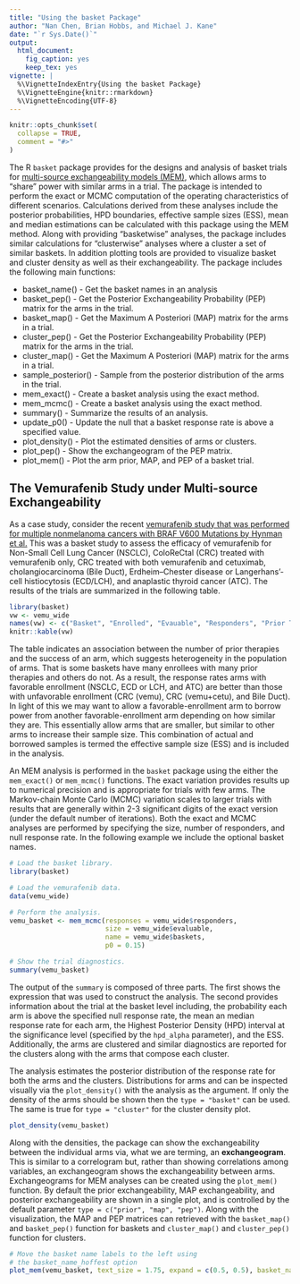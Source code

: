 ```yaml
---
title: "Using the basket Package"
author: "Nan Chen, Brian Hobbs, and Michael J. Kane"
date: "`r Sys.Date()`"
output:
  html_document:
    fig_caption: yes
    keep_tex: yes
vignette: |
  %\VignetteIndexEntry{Using the basket Package} 
  %\VignetteEngine{knitr::rmarkdown} 
  %\VignetteEncoding{UTF-8}
---
```


```r
knitr::opts_chunk$set(
  collapse = TRUE,
  comment = "#>"
)
```

The R `basket` package provides for the designs and analysis of basket trials for [multi-source exchangeability models (MEM)](https://academic.oup.com/biostatistics/article-abstract/19/2/169/3930935), which allows arms to "share" power with similar arms in a trial. The package is intended to perform the exact or MCMC computation of the operating characteristics of different scenarios. Calculations derived from these analyses include the posterior probabilities, HPD boundaries, effective sample sizes (ESS), mean and median estimations can be calculated with this package using the MEM method. Along with providing "basketwise" analyses, the package includes similar calculations for "clusterwise" analyses where a cluster a set of similar baskets. In addition plotting tools are provided to visualize basket and cluster density as well as their exchangeability. The package includes the following main functions: 

- basket_name() - Get the basket names in an analysis
- basket_pep() - Get the Posterior Exchangeability Probability (PEP) matrix for the arms in the trial.
- basket_map() - Get the Maximum A Posteriori (MAP) matrix for the arms in a trial.
- cluster_pep() - Get the Posterior Exchangeability Probability (PEP) matrix for the arms in the trial.
- cluster_map() - Get the Maximum A Posteriori (MAP) matrix for the arms in a trial.
- sample_posterior() - Sample from the posterior distribution of the arms in the trial.
- mem_exact() - Create a basket analysis using the exact method.
- mem_mcmc() - Create a basket analysis using the exact method.
- summary() - Summarize the results of an analysis.
- update_p0() - Update the null that a basket response rate is above a specified value.
- plot_density() - Plot the estimated densities of arms or clusters.
- plot_pep() - Show the exchangeogram of the PEP matrix.
- plot_mem() - Plot the arm prior, MAP, and PEP of a basket trial.

## The Vemurafenib Study under Multi-source Exchangeability

As a case study, consider the recent [vemurafenib study that was performed for multiple nonmelanoma cancers with BRAF V600 Mutations by Hynman et al.](https://www.nejm.org/doi/full/10.1056/NEJMoa1502309) This was a basket study to assess the efficacy of vemurafenib for Non-Small Cell Lung Cancer (NSCLC), ColoReCtal (CRC) treated with vemurafenib only, CRC treated with both vemurafenib and cetuximab, cholangiocarcinoma (Bile Duct), Erdheim–Chester disease or Langerhans’-cell histiocytosis (ECD/LCH), and anaplastic thyroid cancer (ATC). The results of the trials are summarized in the following table.

```r
library(basket)
vw <- vemu_wide
names(vw) <- c("Basket", "Enrolled", "Evauable", "Responders", "Prior Thrpy <= 1", "Prior Thrpy = 2", "Prior Thrpy >= 3")
knitr::kable(vw)
```

The table indicates an association between the number of prior therapies and the success of an arm, which suggests heterogeneity in the population of arms. That is some baskets have many enrollees with many prior therapies and others do not. As a result, the response rates arms with favorable enrollment (NSCLC, ECD or LCH, and ATC) are better than those with unfavorable enrollment (CRC (vemu), CRC (vemu+cetu), and Bile Duct). In light of this we may want to allow a favorable-enrollment arm to borrow power from another favorable-enrollment arm depending on how similar they are. This essentially allow arms that are smaller, but similar to other arms to increase their sample size. This combination of actual and borrowed samples is termed the effective sample size (ESS) and is included in the analysis.

An MEM analysis is performed in the `basket` package using the either the `mem_exact()` or `mem_mcmc()` functions. The exact variation provides results up to numerical precision and is appropriate for trials with few arms. The Markov-chain Monte Carlo (MCMC) variation scales to larger trials with results that are generally within 2-3 significant digits of the exact version (under the default number of iterations). Both the exact and MCMC analyses are performed by specifying the size, number of responders, and null response rate. In the following example we include the optional basket names. 

```r
# Load the basket library.
library(basket)

# Load the vemurafenib data.
data(vemu_wide) 

# Perform the analysis.
vemu_basket <- mem_mcmc(responses = vemu_wide$responders,
                        size = vemu_wide$evaluable,
                        name = vemu_wide$baskets,
                        p0 = 0.15)

# Show the trial diagnostics.
summary(vemu_basket)
```

The output of the `summary` is composed of three parts. The first shows the expression that was used to construct the analysis. The second provides information about the trial at the basket level including, the probability each arm is above the specified null response rate, the mean an median response rate for each arm, the Highest Posterior Density (HPD) interval at the significance level (specified by the `hpd_alpha` parameter), and the ESS. Additionally, the arms are clustered and similar diagnostics are reported for the clusters along with the arms that compose each cluster.

The analysis estimates the posterior distribution of the response rate for both the arms and the clusters. Distributions for arms and can be inspected visually via the `plot_density()` with the analysis as the argument. If only the density of the arms should be shown then the `type = "basket"` can be used. The same is true for `type = "cluster"` for the cluster density plot.

```r
plot_density(vemu_basket)
```

Along with the densities, the package can show the exchangeability between the individual arms via, what we are terming, an __exchangeogram__. This is similar to a correlogram but, rather than showing correlations among variables, an exchangeogram shows the exchangeability between arms. Exchangeograms for MEM analyses can be created using the `plot_mem()` function. By default the prior exchangeability, MAP exchangeability, and posterior exchangeability are shown in a single plot, and is controlled by the default parameter `type = c("prior", "map", "pep")`. Along with the visualization, the MAP and PEP matrices can retrieved with the `basket_map()` and `basket_pep()` function for baskets and `cluster_map()` and `cluster_pep()` function for clusters.

```r
# Move the basket name labels to the left using 
# the basket_name_hoffest option
plot_mem(vemu_basket, text_size = 1.75, expand = c(0.5, 0.5), basket_name_hjust = 0.85)
```
